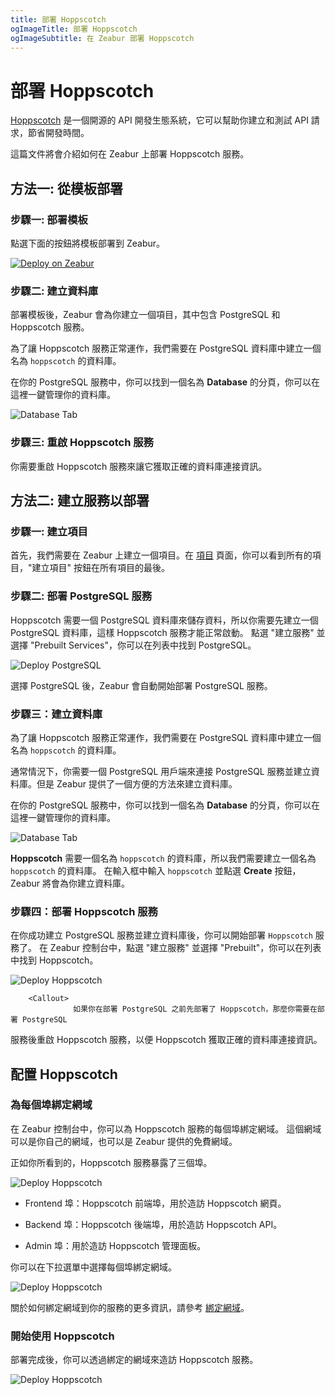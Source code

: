 ```yaml
---
title: 部署 Hoppscotch
ogImageTitle: 部署 Hoppscotch
ogImageSubtitle: 在 Zeabur 部署 Hoppscotch
---
```



# 部署 Hoppscotch

[Hoppscotch](https://hoppscotch.com/) 是一個開源的 API 開發生態系統，它可以幫助你建立和測試 API 請求，節省開發時間。

這篇文件將會介紹如何在 Zeabur 上部署 Hoppscotch 服務。

## 方法一: 從模板部署

### 步驟一: 部署模板

點選下面的按鈕將模板部署到 Zeabur。

[![Deploy on Zeabur](https://zeabur.com/button.svg)](https://zeabur.com/templates/HIB6B9)

### 步驟二: 建立資料庫

部署模板後，Zeabur 會為你建立一個項目，其中包含 PostgreSQL 和 Hoppscotch 服務。

為了讓 Hoppscotch 服務正常運作，我們需要在 PostgreSQL 資料庫中建立一個名為 `hoppscotch` 的資料庫。

在你的 PostgreSQL 服務中，你可以找到一個名為 **Database** 的分頁，你可以在這裡一鍵管理你的資料庫。

![Database Tab](/marketplace/postgresql/create-database.png)

### 步驟三: 重啟 Hoppscotch 服務

你需要重啟 Hoppscotch 服務來讓它獲取正確的資料庫連接資訊。

## 方法二: 建立服務以部署

### 步驟一: 建立項目

首先，我們需要在 Zeabur 上建立一個項目。在 [項目](https://dash.zeabur.com/projects) 頁面，你可以看到所有的項目，"建立項目" 按鈕在所有項目的最後。

### 步驟二: 部署 PostgreSQL 服務

Hoppscotch 需要一個 PostgreSQL 資料庫來儲存資料，所以你需要先建立一個 PostgreSQL 資料庫，這樣 Hoppscotch 服務才能正常啟動。
點選 "建立服務" 並選擇 "Prebuilt Services"，你可以在列表中找到 PostgreSQL。

![Deploy PostgreSQL](/marketplace/postgresql/deploy.png)

選擇 PostgreSQL 後，Zeabur 會自動開始部署 PostgreSQL 服務。

### 步驟三：建立資料庫

為了讓 Hoppscotch 服務正常運作，我們需要在 PostgreSQL 資料庫中建立一個名為 `hoppscotch` 的資料庫。

通常情況下，你需要一個 PostgreSQL 用戶端來連接 PostgreSQL 服務並建立資料庫。但是 Zeabur 提供了一個方便的方法來建立資料庫。

在你的 PostgreSQL 服務中，你可以找到一個名為 **Database** 的分頁，你可以在這裡一鍵管理你的資料庫。

![Database Tab](/marketplace/postgresql/create-database.png)

**Hoppscotch** 需要一個名為 `hoppscotch` 的資料庫，所以我們需要建立一個名為 `hoppscotch` 的資料庫。
在輸入框中輸入 `hoppscotch` 並點選 **Create** 按鈕，Zeabur 將會為你建立資料庫。

### 步驟四：部署 Hoppscotch 服務

在你成功建立 PostgreSQL 服務並建立資料庫後，你可以開始部署 `Hoppscotch` 服務了。
在 Zeabur 控制台中，點選 "建立服務" 並選擇 "Prebuilt"，你可以在列表中找到 Hoppscotch。

![Deploy Hoppscotch](/marketplace/hoppscotch/deploy.png)

        <Callout>
                  如果你在部署 PostgreSQL 之前先部署了 Hoppscotch，那麼你需要在部署 PostgreSQL
  服務後重啟 Hoppscotch 服務，以便 Hoppscotch 獲取正確的資料庫連接資訊。
          </Callout>

## 配置 Hoppscotch

### 為每個埠綁定網域

在 Zeabur 控制台中，你可以為 Hoppscotch 服務的每個埠綁定網域。
這個網域可以是你自己的網域，也可以是 Zeabur 提供的免費網域。

正如你所看到的，Hoppscotch 服務暴露了三個埠。

![Deploy Hoppscotch](/marketplace/hoppscotch/domain-ports.png)

- Frontend 埠：Hoppscotch 前端埠，用於造訪 Hoppscotch 網頁。

- Backend 埠：Hoppscotch 後端埠，用於造訪 Hoppscotch API。

- Admin 埠：用於造訪 Hoppscotch 管理面板。

你可以在下拉選單中選擇每個埠綁定網域。

![Deploy Hoppscotch](/marketplace/hoppscotch/bind-domain.png)

關於如何綁定網域到你的服務的更多資訊，請參考 [綁定網域](../deploy/domain-binding)。

### 開始使用 Hoppscotch

部署完成後，你可以透過綁定的網域來造訪 Hoppscotch 服務。

![Deploy Hoppscotch](/marketplace/hoppscotch/frontend.png)

